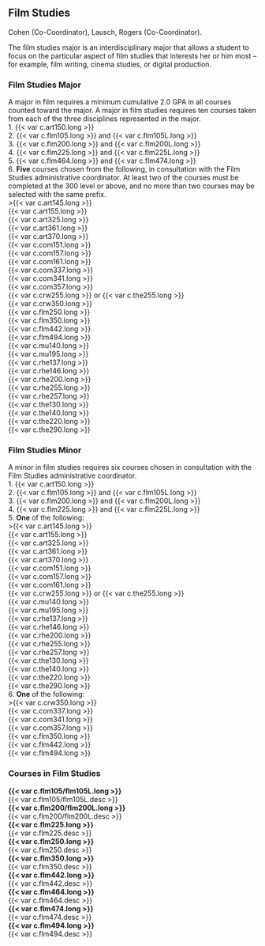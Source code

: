 ## Film Studies {#sec-film-studies}
Cohen (Co-Coordinator), Lausch, Rogers (Co-Coordinator).

The film studies major is an interdisciplinary major that allows a student to focus on the particular aspect of film studies that interests her or him most – for example, film writing, cinema studies, or digital production.

### Film Studies Major
A major in film requires a minimum cumulative 2.0 GPA in all courses counted toward the major. A major in film studies requires ten courses taken from each of the three disciplines represented in the major.  
1. {{< var c.art150.long >}}  
2. {{< var c.flm105.long >}} and {{< var c.flm105L.long >}}  
3. {{< var c.flm200.long >}} and {{< var c.flm200L.long >}}  
4. {{< var c.flm225.long >}} and {{< var c.flm225L.long >}}  
5. {{< var c.flm464.long >}} and {{< var c.flm474.long >}}  
6. **Five** courses chosen from the following, in consultation with the Film Studies administrative coordinator.  At least two of the courses must be completed at the 300 level or above, and no more than two courses may be selected with the same prefix.  
	>{{< var c.art145.long >}}  
	{{< var c.art155.long >}}  
	{{< var c.art325.long >}}  
	{{< var c.art361.long >}}  
	{{< var c.art370.long >}}  
	{{< var c.com151.long >}}  
	{{< var c.com157.long >}}  
	{{< var c.com161.long >}}  
	{{< var c.com337.long >}}  
	{{< var c.com341.long >}}  
	{{< var c.com357.long >}}  
	{{< var c.crw255.long >}} or {{< var c.the255.long >}}  
	{{< var c.crw350.long >}}  
	{{< var c.flm250.long >}}  
	{{< var c.flm350.long >}}  
	{{< var c.flm442.long >}}  
	{{< var c.flm494.long >}}  
	{{< var c.mu140.long >}}  
	{{< var c.mu195.long >}}  
	{{< var c.rhe137.long >}}  
	{{< var c.rhe146.long >}}  
	{{< var c.rhe200.long >}}  
	{{< var c.rhe255.long >}}  
	{{< var c.rhe257.long >}}  
	{{< var c.the130.long >}}  
	{{< var c.the140.long >}}  
	{{< var c.the220.long >}}  
	{{< var c.the290.long >}}  


### Film Studies Minor
A minor in film studies requires six courses chosen in consultation with the Film Studies administrative coordinator.  
1. {{< var c.art150.long >}}  
2. {{< var c.flm105.long >}} and {{< var c.flm105L.long >}}  
3. {{< var c.flm200.long >}} and {{< var c.flm200L.long >}}  
4. {{< var c.flm225.long >}} and {{< var c.flm225L.long >}}  
5. **One** of the following:  
	>{{< var c.art145.long >}}  
	{{< var c.art155.long >}}  
	{{< var c.art325.long >}}  
	{{< var c.art361.long >}}  
	{{< var c.art370.long >}}  
	{{< var c.com151.long >}}  
	{{< var c.com157.long >}}  
	{{< var c.com161.long >}}  
	{{< var c.crw255.long >}} or {{< var c.the255.long >}}  
	{{< var c.mu140.long >}}  
	{{< var c.mu195.long >}}  
	{{< var c.rhe137.long >}}  
	{{< var c.rhe146.long >}}  
	{{< var c.rhe200.long >}}  
	{{< var c.rhe255.long >}}  
	{{< var c.rhe257.long >}}  
	{{< var c.the130.long >}}  
	{{< var c.the140.long >}}  
	{{< var c.the220.long >}}  
	{{< var c.the290.long >}}  
6. **One** of the following:  
	>{{< var c.crw350.long >}}  
	{{< var c.com337.long >}}  
	{{< var c.com341.long >}}  
	{{< var c.com357.long >}}  
	{{< var c.flm350.long >}}  
	{{< var c.flm442.long >}}  
	{{< var c.flm494.long >}}  


### Courses in Film Studies
 **{{< var c.flm105/flm105L.long >}}**  
  {{< var c.flm105/flm105L.desc >}}   
 **{{< var c.flm200/flm200L.long >}}**  
  {{< var c.flm200/flm200L.desc >}}   
 **{{< var c.flm225.long >}}**  
  {{< var c.flm225.desc >}}   
 **{{< var c.flm250.long >}}**  
  {{< var c.flm250.desc >}}   
 **{{< var c.flm350.long >}}**  
  {{< var c.flm350.desc >}}   
 **{{< var c.flm442.long >}}**  
  {{< var c.flm442.desc >}}   
 **{{< var c.flm464.long >}}**  
  {{< var c.flm464.desc >}}   
 **{{< var c.flm474.long >}}**  
  {{< var c.flm474.desc >}}   
 **{{< var c.flm494.long >}}**  
  {{< var c.flm494.desc >}}   














